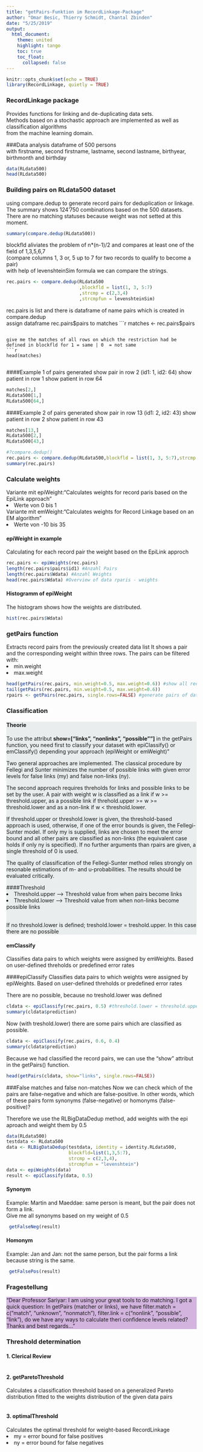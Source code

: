 ```yaml
---
title: "getPairs-Funktion im RecordLinkage-Package"
author: "Omar Besic, Thierry Schmidt, Chantal Zbinden"
date: "5/25/2019"
output:
  html_document:
    theme: united
    highlight: tango  
    toc: true
    toc_float:
      collapsed: false
---
```

<span style="color:blue">
```r
knitr::opts_chunk$set(echo = TRUE)
library(RecordLinkage, quietly = TRUE)
```

### RecordLinkage package
Provides functions for linking and de-duplicating data sets. <br>
Methods based on a stochastic approach are implemented as well as classification algorithms <br>
from the machine learning domain.

###Data analysis
dataframe of 500 persons <br>
with firstname, second firstname, lastname, second lastname, birthyear, birthmonth and birthday

```r
data(RLdata500)
head(RLdata500)
```

### Building pairs on RLdata500 dataset
using compare.dedup to generate record pairs for deduplication or linkage. <br>
The summary shows 124'750 combinations based on the 500 datasets. <br>
There are no matching statuses because weight was not setted at this moment.

```r
summary(compare.dedup(RLdata500))
```

blockfld aliviates the problem of n*(n-1)/2 and compares at least one of the field of 1,3,5,6,7 <br>
(compare columns 1, 3 or, 5 up to 7 for two records to  qualify to become a pair) <br>
with help of levenshteinSim formula we can compare the strings.
```r
rec.pairs <- compare.dedup(RLdata500
                           ,blockfld = list(1, 3, 5:7)
                           ,strcmp = c(2,3,4)
                           ,strcmpfun = levenshteinSim)
```

rec.pairs is list and there is dataframe of name pairs which is created in compare.dedup <br>
assign dataframe rec.pairs$pairs to matches 
```r
matches <- rec.pairs$pairs
```

give me the matches of all rows on which the restriction had be defined in blockfld for 1 = same | 0  = not same
```r

head(matches)


```

####Example 1 of pairs generated
show pair in row 2 (id1: 1, id2: 64)
show patient in row 1
show patient in row 64
```r
matches[2,]
RLdata500[1,]
RLdata500[64,]
```

####Example 2 of pairs generated
show pair in row 13 (id1: 2, id2: 43)
show patient in row 2
show patient in row 43
```r
matches[13,]
RLdata500[2,]
RLdata500[43,]
```


```r
#?compare.dedup()
rec.pairs <- compare.dedup(RLdata500,blockfld = list(1, 3, 5:7),strcmp = c(2,3,4),strcmpfun = levenshteinSim)
summary(rec.pairs)
```

### Calculate weights
Variante mit epiWeight:"Calculates weights for record paris based on the EpiLink approach"
<li>Werte von 0 bis 1</li>

Variante mit emWeight:"Calculates weights for Record Linkage based on an EM algorithm"
<li>Werte von -10 bis 35</li>

#### epiWeight in example
Calculating for each record pair the weight based on the EpiLink approch
```r
rec.pairs <- epiWeights(rec.pairs)
length(rec.pairs$pairs$id1) #Anzahl Pairs
length(rec.pairs$Wdata) #Anzahl Weights
head(rec.pairs$Wdata) #Overview of data rparis - weights
```


#### Histogramm of epiWeight
The histogram shows how the weights are distributed.
```r
hist(rec.pairs$Wdata)
```

### getPairs function
Extracts record pairs from the previously created data list
It shows a pair and the corresponding weight within three rows.
The pairs can be filtered with:
<li>min.weight</li>
<li>max.weight</li>

```r
head(getPairs(rec.pairs, min.weight=0.5, max.weight=0.6)) #show all record pairs with weights between 0.5 and 0.6
tail(getPairs(rec.pairs, min.weight=0.5, max.weight=0.6))
rpairs <- getPairs(rec.pairs, single.rows=FALSE) #generate pairs of data.frame rec.pairs

```

### Classification

<div style="background-color: #eaeded ">
#### Theorie
To use the attribut <b>show=["links", "nonlinks", "possible""]</b> in the getPairs function, you need first to classify your dataset with epiClassify() or emClassify() depending your approach (epiWeight or emWeight)"

Two general approaches are implemented. The classical procedure by Fellegi and Sunter minimizes the number of possible links with given error levels for false links (my) and false non-links (ny).

The second approach requires threholds for links and possible links to be set by the user. A pair with weight w is classified as a link if w >= threshold.upper, as a possible link if threhold.upper >= w >= threshold.lower and as a non-link if w < threshold.lower.

If threshold.upper or threshold.lower is given, the threshold-based approach is used, otherwise, if one of the error bounds is given, the Fellegi-Sunter model. If only my is supplied, links are chosen to meet the error bound and all other pairs are classified as non-links (the equivalent case holds if only ny is specified). If no further arguments than rpairs are given, a single threshold of 0 is used.

The quality of classification of the Fellegi-Sunter method relies strongly on resonable estimations of m- and u-probabilities. The results should be evaluated critically.

####Threshold
<li>Threshold.upper --> Threshold value from when pairs become links</li>
<li>Threshold.lower --> Threshold value from when non-links become possible links</li></br>
If no threshold.lower is defined; treshold.lower = treshold.upper. In this case there are no possible</br>
</div>

#### emClassify
Classifies data pairs to which weights were assigned by emWeights. Based on user-defined threholds or predefined error rates

####epiClassify
Classifies data pairs to which weights were assigned by epiWeights. Based on user-defined threholds or predefined error rates

There are no possible, because no treshold.lower was defined
```r
cldata <- epiClassify(rec.pairs, 0.5) #threshold.lower = threshold.upper if not defined
summary(cldata$prediction)
```


Now (with treshold.lower) there are some pairs which are classified as possible.
```r
cldata <- epiClassify(rec.pairs, 0.6, 0.4)
summary(cldata$prediction)
```

Because we had classified the record pairs, we can use the "show" attribut in the getPairs() function.
```r
head(getPairs(cldata, show="links", single.rows=FALSE))
```


###False matches and false non-matches
Now we can check which of the pairs are false-negative and which are false-positive. 
In other words, which of these pairs form synonyms (false-negative) or homonyms (false-positive)?

Therefore we use the RLBigDataDedup method, add weights with the epi aproach and weight them by 0.5 

```r
data(RLdata500)
testdata <- RLdata500
data <- RLBigDataDedup(testdata, identity = identity.RLdata500,
                       blockfld=list(1,3,5:7),
                       strcmp = c(2,3,4),
                       strcmpfun = "levenshtein")
data <- epiWeights(data)
result <- epiClassify(data, 0.5)
```

#### Synonym
Example: Martin and Maeddae: same person is meant, but the pair does not form a link.<br>
Give me all synonyms based on my weight of 0.5

```r
 getFalseNeg(result)
```

#### Homonym
Example: Jan and Jan: not the same person, but the pair forms a link because string is the same.
```r
 getFalsePos(result)
```

### Fragestellung
<div style="background-color: #d2b4de">
"Dear Professor Sariyar: I am using your great tools to do matching. I got a quick question: In getPairs (matcher or links), we have filter.match = c("match", "unknown", "nonmatch"), filter.link = c("nonlink", "possible", "link"), do we have any ways to calculate theri confidence levels related? Thanks and best regards..."
</div>

### Threshold determination

#### 1. Clerical Review

```r

```
#### 2. getParetoThreshold
Calculates a classification threshold based on a generalized Pareto distribution fitted to the weights distribution of the given data pairs
```r

```
#### 3. optimalThreshold
Calculates the optimal threshold for weight-based RecordLinkage
<li>my = error bound for false positives</li>
<li>ny = error bound for false negatives</li>

```r

```

